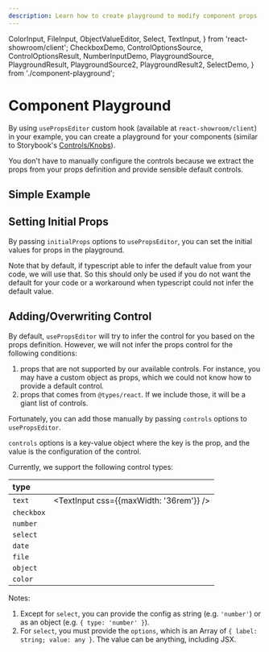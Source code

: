 ```yaml
---
description: Learn how to create playground to modify component props
---
```


  ColorInput,
  FileInput,
  ObjectValueEditor,
  Select,
  TextInput,
} from 'react-showroom/client';
  CheckboxDemo,
  ControlOptionsSource,
  ControlOptionsResult,
  NumberInputDemo,
  PlaygroundSource,
  PlaygroundResult,
  PlaygroundSource2,
  PlaygroundResult2,
  SelectDemo,
} from './component-playground';

# Component Playground

By using `usePropsEditor` custom hook (available at `react-showroom/client`) in your example, you can create a playground for your components (similar to Storybook's [Controls/Knobs](https://storybook.js.org/docs/react/essentials/controls)).

You don't have to manually configure the controls because we extract the props from your props definition and provide sensible default controls.

## Simple Example

<PlaygroundSource />

<PlaygroundResult />

## Setting Initial Props

By passing `initialProps` options to `usePropsEditor`, you can set the initial values for props in the playground.

Note that by default, if typescript able to infer the default value from your code, we will use that. So this should only be used if you do not want the default for your code or a workaround when typescript could not infer the default value.

<PlaygroundSource2 />

<PlaygroundResult2 />

## Adding/Overwriting Control

By default, `usePropsEditor` will try to infer the control for you based on the props definition. However, we will not infer the props control for the following conditions:

1. props that are not supported by our available controls. For instance, you may have a custom object as props, which we could not know how to provide a default control.
1. props that comes from `@types/react`. If we include those, it will be a giant list of controls.

Fortunately, you can add those manually by passing `controls` options to `usePropsEditor`.

<ControlOptionsSource />

<ControlOptionsResult />

`controls` options is a key-value object where the key is the prop, and the value is the configuration of the control.

Currently, we support the following control types:

| type       |                                         |
| :--------- | --------------------------------------- |
| `text`     | <TextInput css={{maxWidth: '36rem'}} /> |
| `checkbox` | <CheckboxDemo />                        |
| `number`   | <NumberInputDemo />                     |
| `select`   | <SelectDemo />                          |
| `date`     | <TextInput type="date" />               |
| `file`     | <FileInput />                           |
| `object`   | <ObjectValueEditor />                   |
| `color`    | <ColorInput />                          |

Notes:

1. Except for `select`, you can provide the config as string (e.g. `'number'`) or as an object (e.g. `{ type: 'number' }`).
1. For `select`, you must provide the `options`, which is an Array of `{ label: string; value: any }`. The value can be anything, including JSX.
